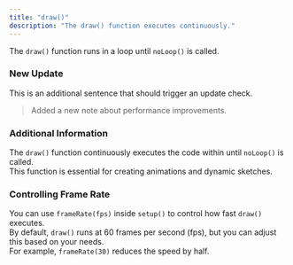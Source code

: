 ```yaml
---
title: "draw()"
description: "The draw() function executes continuously."
---
```


The `draw()` function runs in a loop until `noLoop()` is called.

### New Update  
This is an additional sentence that should trigger an update check.

> Added a new note about performance improvements.

### Additional Information  
The `draw()` function continuously executes the code within until `noLoop()` is called.  
This function is essential for creating animations and dynamic sketches.

### Controlling Frame Rate  
You can use `frameRate(fps)` inside `setup()` to control how fast `draw()` executes.  
By default, `draw()` runs at 60 frames per second (fps), but you can adjust this based on your needs.  
For example, `frameRate(30)` reduces the speed by half.
